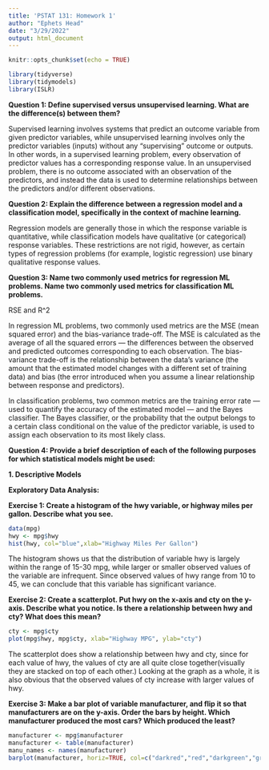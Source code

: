 ```yaml
---
title: 'PSTAT 131: Homework 1'
author: "Ephets Head"
date: "3/29/2022"
output: html_document
---
```


```r
knitr::opts_chunk$set(echo = TRUE)
```

```r
library(tidyverse)
library(tidymodels)
library(ISLR)
```

**Question 1: Define supervised versus unsupervised learning. What are the difference(s) between them?**

Supervised learning involves systems that predict an outcome variable from given predictor variables, while unsupervised learning involves only the predictor variables (inputs) without any "supervising" outcome or outputs. In other words, in a supervised learning problem, every observation of predictor values has a corresponding response value. In an unsupervised problem, there is no outcome associated with an observation of the predictors, and instead the data is used to determine relationships between the predictors and/or different observations. 


**Question 2: Explain the difference between a regression model and a classification model, specifically in the context of machine learning.**

Regression models are generally those in which the response variable is quantitative, while classification models have qualitative (or categorical) response variables. These restrictions are not rigid, however, as certain types of regression problems (for example, logistic regression) use binary qualitative response values. 


**Question 3: Name two commonly used metrics for regression ML problems. Name two commonly used metrics for classification ML problems. **


RSE and R^2

In regression ML problems, two commonly used metrics are the MSE (mean squared error) and the bias-variance trade-off. The MSE is calculated as the average of all the squared errors — the differences between the observed and predicted outcomes corresponding to each observation. The bias-variance trade-off is the relationship between the data's variance (the amount that the estimated model changes with a different set of training data) and bias (the error introduced when you assume a linear relationship between response and predictors).

In classification problems, two common metrics are the training error rate — used to quantify the accuracy of the estimated model — and the Bayes classifier. The Bayes classifier, or the probability that the output belongs to a certain class conditional on the value of the predictor variable, is used to assign each observation to its most likely class. 


**Question 4: Provide a brief description of each of the following purposes for which statistical models might be used:**

**1. Descriptive Models **



**Exploratory Data Analysis: **

**Exercise 1: Create a histogram of the hwy variable, or highway miles per gallon. Describe what you see.**

```r
data(mpg)
hwy <- mpg$hwy
hist(hwy, col="blue",xlab="Highway Miles Per Gallon")
```

The histogram shows us that the distribution of variable hwy is largely within the range of 15-30 mpg, while larger or smaller observed values of the variable are infrequent. Since observed values of hwy range from 10 to 45, we can conclude that this variable has significant variance. 

**Exercise 2: Create a scatterplot. Put hwy on the x-axis and cty on the y-axis. Describe what you notice. Is there a relationship between hwy and cty? What does this mean?**

```r
cty <- mpg$cty
plot(mpg$hwy, mpg$cty, xlab="Highway MPG", ylab="cty")
```

The scatterplot does show a relationship between hwy and cty, since for each value of hwy, the values of cty are all quite close together(visually they are stacked on top of each other.) Looking at the graph as a whole, it is also obvious that the observed values of cty increase with larger values of hwy. 

**Exercise 3: Make a bar plot of variable manufacturer, and flip it so that manufacturers are on the y-axis. Order the bars by height. Which manufacturer produced the most cars? Which produced the least?**

```r
manufacturer <- mpg$manufacturer
manufacturer <- table(manufacturer) 
manu_names <- names(manufacturer)
barplot(manufacturer, horiz=TRUE, col=c("darkred","red","darkgreen","green", "yellow", "orange", "darkblue", "blue", "purple","magenta","black","pink","white","grey", "hotpink"), names.arg=manu_names, legend.text=TRUE, cex.names=1)

```

